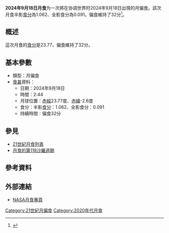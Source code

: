 {{future}}
{{Infobox lunar eclipse
| date        = 2024年9月18日
| time        = 2:44
| nature     = 月偏食
| saros       = 118
| gamma           = -0.979
| magnitude      = 半影食分：1.062<br/>全影食分：0.091
| par_duration   = 32分
| tot_duration    = 
| chart               = <!-- 檔案不存在 Lunar eclipse chart close-2024Sep.png -->
}}
'''2024年9月18日月食'''为一次將在协调世界时2024年9月18日出現的月偏食。該次月食半影[[食分|食分]]為1.062、全影食分為0.091。偏食維持了32分<ref name="nasa_catalog_list">{{cite web|url=http://sunearth.gsfc.nasa.gov/eclipse/LEcat/LE2001-2100.html|title=Lunar Eclipses: 2001 to 2100|language=en|publisher=[[NASA|NASA]]|archiveurl=https://web.archive.org/web/19990202141830/http://sunearth.gsfc.nasa.gov/eclipse/LEcat/LE2001-2100.html|archivedate=1999-02-02|deadurl=yes|accessdate=2016-09-10}}</ref>。

== 概述 ==
這次月食的[[食分|食分]]是23.77，偏食維持了32分。

== 基本參數 ==
{{NoteUTC}}
* 類型：月偏食
*[[食甚|食甚]]資料：
** 日期：2024年9月18日
** 時間：2:44
** 月球位置：[[赤經|赤經]]23.77度、[[赤緯|赤緯]]-2.6度
** 食分：半影[[食分|食分]]：1.062、全影食分：0.091
** 持續時間：偏食32分
== 參見 ==
{{portal box|天文學}}
* [[21世紀月食列表|21世紀月食列表]]
* [[月食的第118沙羅週期|月食的第118沙羅週期]]

== 參考資料 ==
{{reflist}}

== 外部連結 ==
* [http://eclipse.gsfc.nasa.gov/lunar.html NASA月食專頁]{{Wayback|url=http://eclipse.gsfc.nasa.gov/lunar.html |date=20181231235927 }}{{en icon}}
{{Lunar-eclipse-stub}}
{{月食}}

[[Category:21世紀月偏食|Category:21世紀月偏食]]
[[Category:2020年代月食|Category:2020年代月食]]